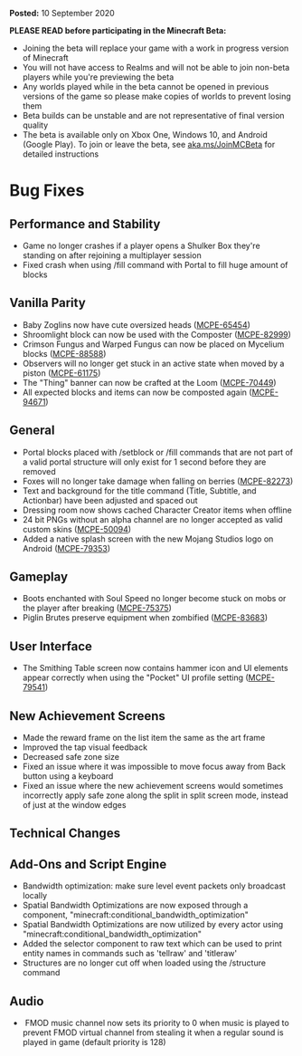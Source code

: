 **Posted:** 10 September 2020

**PLEASE READ before participating in the Minecraft Beta:**

-   Joining the beta will replace your game with a work in progress version of Minecraft
-   You will not have access to Realms and will not be able to join non-beta players while you're previewing the beta
-   Any worlds played while in the beta cannot be opened in previous versions of the game so please make copies of worlds to prevent losing them
-   Beta builds can be unstable and are not representative of final version quality
-   The beta is available only on Xbox One, Windows 10, and Android (Google Play). To join or leave the beta, see [aka.ms/JoinMCBeta](https://aka.ms/JoinMCBeta) for detailed instructions

# **Bug Fixes**

## **Performance and Stability**

-   Game no longer crashes if a player opens a Shulker Box they're standing on after rejoining a multiplayer session
-   Fixed crash when using /fill command with Portal to fill huge amount of blocks

## **Vanilla Parity**

-   Baby Zoglins now have cute oversized heads ([MCPE-65454](https://bugs.mojang.com/browse/MCPE-65454))
-   Shroomlight block can now be used with the Composter ([MCPE-82999](https://bugs.mojang.com/browse/MCPE-82999))
-   Crimson Fungus and Warped Fungus can now be placed on Mycelium blocks ([MCPE-88588](https://bugs.mojang.com/browse/MCPE-88588))
-   Observers will no longer get stuck in an active state when moved by a piston ([MCPE-61175](https://bugs.mojang.com/browse/MCPE-61175))
-   The "Thing" banner can now be crafted at the Loom ([MCPE-70449](https://bugs.mojang.com/browse/MCPE-70449))
-   All expected blocks and items can now be composted again ([MCPE-94671](https://bugs.mojang.com/browse/MCPE-94671))

## **General**

-   Portal blocks placed with /setblock or /fill commands that are not part of a valid portal structure will only exist for 1 second before they are removed
-   Foxes will no longer take damage when falling on berries ([MCPE-82273](https://bugs.mojang.com/browse/MCPE-82273))
-   Text and background for the title command (Title, Subtitle, and Actionbar) have been adjusted and spaced out
-   Dressing room now shows cached Character Creator items when offline
-   24 bit PNGs without an alpha channel are no longer accepted as valid custom skins ([MCPE-50094](https://bugs.mojang.com/browse/MCPE-50094))
-   Added a native splash screen with the new Mojang Studios logo on Android ([MCPE-79353](https://bugs.mojang.com/browse/MCPE-79353))

## **Gameplay**

-   Boots enchanted with Soul Speed no longer become stuck on mobs or the player after breaking ([MCPE-75375](https://bugs.mojang.com/browse/MCPE-75375))
-   Piglin Brutes preserve equipment when zombified ([MCPE-83683](https://bugs.mojang.com/browse/MCPE-83683))

## **User Interface**

-   The Smithing Table screen now contains hammer icon and UI elements appear correctly when using the "Pocket" UI profile setting ([MCPE-79541](https://bugs.mojang.com/browse/MCPE-79541))

## **New Achievement Screens**

-   Made the reward frame on the list item the same as the art frame
-   Improved the tap visual feedback
-   Decreased safe zone size
-   Fixed an issue where it was impossible to move focus away from Back button using a keyboard
-   Fixed an issue where the new achievement screens would sometimes incorrectly apply safe zone along the split in split screen mode, instead of just at the window edges

## **Technical Changes**

## **Add-Ons and Script Engine**

-   Bandwidth optimization: make sure level event packets only broadcast locally
-   Spatial Bandwidth Optimizations are now exposed through a component, "minecraft:conditional\_bandwidth\_optimization"
-   Spatial Bandwidth Optimizations are now utilized by every actor using "minecraft:conditional\_bandwidth\_optimization"
-   Added the selector component to raw text which can be used to print entity names in commands such as 'tellraw' and 'titleraw'
-   Structures are no longer cut off when loaded using the /structure command

## **Audio**

-    FMOD music channel now sets its priority to 0 when music is played to prevent FMOD virtual channel from stealing it when a regular sound is played in game (default priority is 128)
